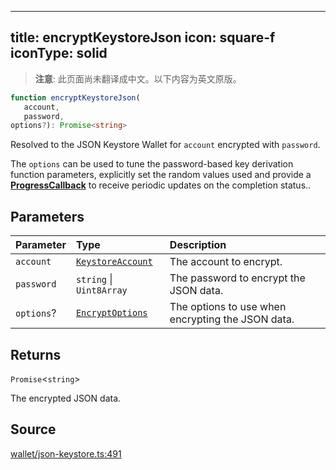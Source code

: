 <!-- AUTO-GENERATED-CONTENT:START (ENGLISH-COPY) -->
---
title: encryptKeystoreJson
icon: square-f
iconType: solid
---

> **注意**: 此页面尚未翻译成中文。以下内容为英文原版。

```ts
function encryptKeystoreJson(
   account, 
   password, 
options?): Promise<string>
```

Resolved to the JSON Keystore Wallet for `account` encrypted with `password`.

The `options` can be used to tune the password-based key derivation function parameters, explicitly set the random
values used and provide a [**ProgressCallback**](/cn/sdk/content/type-aliases/ProgressCallback) to receive periodic updates on the
completion status..

## Parameters

| Parameter | Type | Description |
| :------ | :------ | :------ |
| `account` | [`KeystoreAccount`](/cn/sdk/content/type-aliases/KeystoreAccount) | The account to encrypt. |
| `password` | `string` \| `Uint8Array` | The password to encrypt the JSON data. |
| `options`? | [`EncryptOptions`](/cn/sdk/content/type-aliases/EncryptOptions) | The options to use when encrypting the JSON data. |

## Returns

`Promise`\<`string`\>

The encrypted JSON data.

## Source

[wallet/json-keystore.ts:491](https://github.com/dominant-strategies/quais.js/blob/c1c12d43f9d34c6baad2b0542bd6d0acd6fefcbf/src/wallet/json-keystore.ts#L491)
